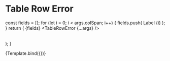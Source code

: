 
<Meta title="Components/Table" component={TableRowError} />

# Table Row Error

  const fields = [];
  for (let i = 0; i < args.colSpan; i++) {
    fields.push(
      <TableCell>
        Label {i}
      </TableCell>
    );
  }
  return (
    <Table>
      <TableHead>
        <TableRow>
          {fields}
        </TableRow>
      </TableHead>
      <TableBody>
        <TableRowError {...args} />
      </TableBody>
    </Table>
  );
}

<Canvas>
  <Story
    name="Table Row Error"
    args={{
      colSpan: 3,
      message: "Table data is unavailable."
    }}
    argTypes={{
      colSpan: {
        description: "How many columns the error state should span",
      },
      message: {
        description: "The text that displays in the table",
      },
    }}
  >
    {Template.bind({})}
  </Story>
</Canvas>

<ArgsTable story="Table Row Error" sort="requiredFirst"/>